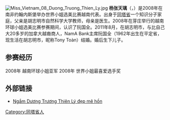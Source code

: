 {{blpunsourced|time=2015-01-16T10:25:35+00:00}}
[[File:Miss_Vietnam_08_Duong_Truong_Thien_Ly.jpg|thumb]]
'''杨张天璃'''（{{lang-vi|Dương Trương Thiên Lý}}，{{bd|1989年|6月10日||}}）是2008年在南非约翰内斯堡举办世界小姐选美比赛越南代表。出身于[[同塔省|同塔省]]一个知识分子家庭，父亲是胡志明市自然科学大学教师，母亲是医生。2008年在芽庄举行的越南环球小姐选美比赛参赛期间，认识了阮国全。2011年8月，在胡志明市，与比自己大20多岁的加拿大越裔商人，NamA Bank主席阮国全（1962年出生在平定省，现生活在胡志明市，昵称Tony Toàn）结婚。婚后生下儿子。

== 参赛经历 ==
2008年 越南环球小姐亚军
2008年 世界小姐最喜爱选手奖

== 外部链接 ==
*[http://vtc.vn/ngam-duong-truong-thien-ly-dep-me-hon.507.246560.htm Ngắm Dương Trương Thiên Lý đẹp mê hồn] {{Wayback|url=http://vtc.vn/ngam-duong-truong-thien-ly-dep-me-hon.507.246560.htm |date=20160305042946 }}

[[Category:同塔省人|Category:同塔省人]]